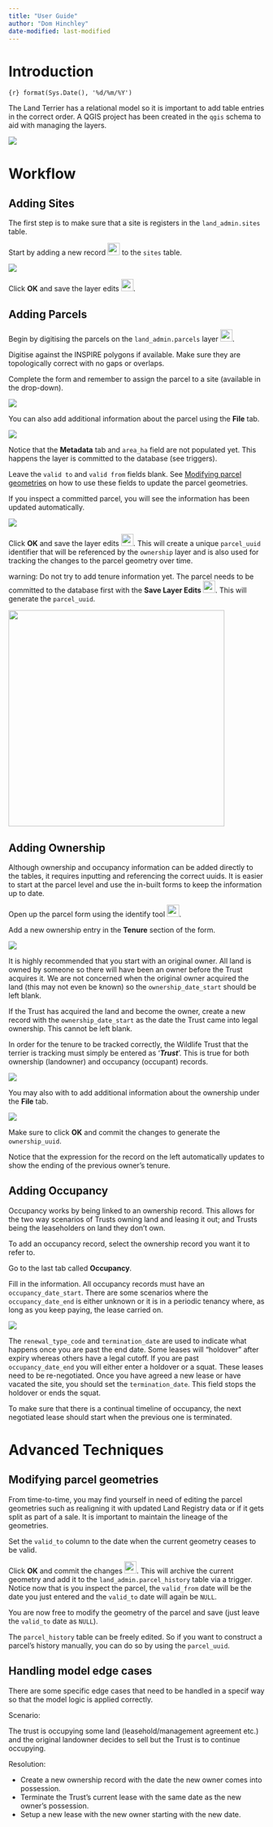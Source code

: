 ```yaml
---
title: "User Guide"
author: "Dom Hinchley"
date-modified: last-modified
---
```


# Introduction
`{r} format(Sys.Date(), '%d/%m/%Y')`

The Land Terrier has a relational model so it is important to add table entries in the correct order. A QGIS project has been created in the `qgis` schema to aid with managing the layers.

![](assets/img/terrier-connection.PNG){fig-align="center"}

# Workflow

## Adding Sites

The first step is to make sure that a site is registers in the `land_admin.sites` table.

Start by adding a new record ![](https://raw.githubusercontent.com/qgis/QGIS/refs/heads/master/images/themes/default/mActionNewTableRow.svg){width="24"} to the `sites` table.

![](assets/img/form-sites.PNG){fig-align="center"}

Click **OK** and save the layer edits ![](https://raw.githubusercontent.com/qgis/QGIS/refs/heads/master/images/themes/default/mActionSaveEdits.svg){width="24"}.

## Adding Parcels

Begin by digitising the parcels on the `land_admin.parcels` layer ![](https://raw.githubusercontent.com/qgis/QGIS/refs/heads/master/images/themes/default/mActionCapturePolygon.svg){width="24"}.

::: callout-note
Digitise against the INSPIRE polygons if available. Make sure they are topologically correct with no gaps or overlaps.
:::

Complete the form and remember to assign the parcel to a site (available in the drop-down).

![](assets/img/form-parcels-01.PNG){fig-align="center"}

You can also add additional information about the parcel using the **File** tab.

![](assets/img/form-parcels-02.PNG)

Notice that the **Metadata** tab and `area_ha` field are not populated yet. This happens the layer is committed to the database (see triggers).

::: callout-important
Leave the `valid to` and `valid from` fields blank. See [Modifying parcel geometries] on how to use these fields to update the parcel geometries.
:::

If you inspect a committed parcel, you will see the information has been updated automatically.

![](assets/img/form-parcels-03.PNG)

Click **OK** and save the layer edits ![](https://raw.githubusercontent.com/qgis/QGIS/refs/heads/master/images/themes/default/mActionSaveEdits.svg){width="24"}. This will create a unique `parcel_uuid` identifier that will be referenced by the `ownership` layer and is also used for tracking the changes to the parcel geometry over time.

warning: Do not try to add tenure information yet. The parcel needs to be committed to the database first with the **Save Layer Edits** ![](https://raw.githubusercontent.com/qgis/QGIS/refs/heads/master/images/themes/default/mActionSaveEdits.svg){width="24"}. This will generate the `parcel_uuid`.

![](assets/img/parcel-geom-01.PNG){fig-align="center" width="425"}

## Adding Ownership

Although ownership and occupancy information can be added directly to the tables, it requires inputting and referencing the correct uuids. It is easier to start at the parcel level and use the in-built forms to keep the information up to date.

Open up the parcel form using the identify tool ![](https://raw.githubusercontent.com/qgis/QGIS/refs/heads/master/images/themes/default/mActionIdentify.svg){width="24"}.

Add a new ownership entry in the **Tenure** section of the form.

![](assets/img/form-ownership-01.PNG){fig-align="center"}

::: callout-note
It is highly recommended that you start with an original owner. All land is owned by someone so there will have been an owner before the Trust acquires it. We are not concerned when the original owner acquired the land (this may not even be known) so the `ownership_date_start` should be left blank.
:::

If the Trust has acquired the land and become the owner, create a new record with the `ownership_date_start` as the date the Trust came into legal ownership. This cannot be left blank.

::: callout-important
In order for the tenure to be tracked correctly, the Wildlife Trust that the terrier is tracking must simply be entered as '***Trust***'. This is true for both ownership (landowner) and occupancy (occupant) records.
:::

![](assets/img/form-ownership-02.PNG)

You may also with to add additional information about the ownership under the **File** tab.

![](assets/img/form-ownership-03.PNG)

Make sure to click **OK** and commit the changes to generate the `ownership_uuid`.

Notice that the expression for the record on the left automatically updates to show the ending of the previous owner's tenure.

## Adding Occupancy

Occupancy works by being linked to an ownership record. This allows for the two way scenarios of Trusts owning land and leasing it out; and Trusts being the leaseholders on land they don't own.

To add an occupancy record, select the ownership record you want it to refer to.

Go to the last tab called **Occupancy**.

Fill in the information. All occupancy records must have an `occupancy_date_start`. There are some scenarios where the `occupancy_date_end` is either unknown or it is in a periodic tenancy where, as long as you keep paying, the lease carried on.

![](assets/img/form-occupancy-01.PNG)

The `renewal_type_code` and `termination_date` are used to indicate what happens once you are past the end date. Some leases will "holdover" after expiry whereas others have a legal cutoff. If you are past `occupancy_date_end` you will either enter a holdover or a squat. These leases need to be re-negotiated. Once you have agreed a new lease or have vacated the site, you should set the `termination_date`. This field stops the holdover or ends the squat.

:::callout-note
To make sure that there is a continual timeline of occupancy, the next negotiated lease should start when the previous one is terminated.
:::

# Advanced Techniques

## Modifying parcel geometries {#modifying-parcel-geoms}

From time-to-time, you may find yourself in need of editing the parcel geometries such as realigning it with updated Land Registry data or if it gets split as part of a sale. It is important to maintain the lineage of the geometries.

Set the `valid_to` column to the date when the current geometry ceases to be valid.

Click **OK** and commit the changes ![](https://raw.githubusercontent.com/qgis/QGIS/refs/heads/master/images/themes/default/mActionSaveEdits.svg){width="24"}. This will archive the current geometry and add it to the `land_admin.parcel_history` table via a trigger. Notice now that is you inspect the parcel, the `valid_from` date will be the date you just entered and the `valid_to` date will again be `NULL`.

You are now free to modify the geometry of the parcel and save (just leave the `valid_to` date as `NULL`).

::: callout-note
The `parcel_history` table can be freely edited. So if you want to construct a parcel's history manually, you can do so by using the `parcel_uuid`.
:::

## Handling model edge cases

There are some specific edge cases that need to be handled in a specif way so that the model logic is applied correctly.

Scenario:

The trust is occupying some land (leasehold/management agreement etc.) and the original landowner decides to sell but the Trust is to continue occupying.

Resolution:

-   Create a new ownership record with the date the new owner comes into possession.
-   Terminate the Trust's current lease with the same date as the new owner's possession.
-   Setup a new lease with the new owner starting with the new date.
